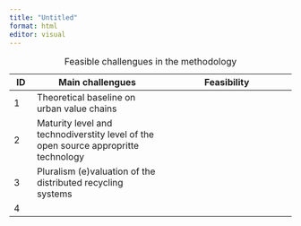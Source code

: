 ```yaml
---
title: "Untitled"
format: html
editor: visual
---
```


| ID  | Main challengues                                                                    | Feasibility |
|------|---------------------------------|---------------------------------|
| 1   | Theoretical baseline on urban value chains                                          |             |
| 2   | Maturity level and technodiverstity level of the open source appropritte technology |             |
| 3   | Pluralism (e)valuation of the distributed recycling systems                         |             |
| 4   |                                                                                     |             |

: Feasible challengues in the methodology
